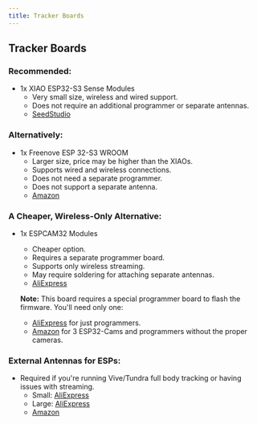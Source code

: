 ```yaml
---
title: Tracker Boards
---
```


## Tracker Boards

### Recommended:
- 1x XIAO ESP32-S3 Sense Modules
  - Very small size, wireless and wired support.
  - Does not require an additional programmer or separate antennas.
  - [SeedStudio](https://www.seeedstudio.com/)

### Alternatively:
- 1x Freenove ESP 32-S3 WROOM
  - Larger size, price may be higher than the XIAOs.
  - Supports wired and wireless connections.
  - Does not need a separate programmer.
  - Does not support a separate antenna.
  - [Amazon](https://www.amazon.com/)

### A Cheaper, Wireless-Only Alternative:
- 1x ESPCAM32 Modules
  - Cheaper option.
  - Requires a separate programmer board.
  - Supports only wireless streaming.
  - May require soldering for attaching separate antennas.
  - [AliExpress](https://www.aliexpress.com/)

  **Note:** This board requires a special programmer board to flash the firmware. You'll need only one:
  - [AliExpress](https://www.aliexpress.com/) for just programmers.
  - [Amazon](https://www.amazon.com/) for 3 ESP32-Cams and programmers without the proper cameras.

### External Antennas for ESPs:
- Required if you're running Vive/Tundra full body tracking or having issues with streaming.
  - Small: [AliExpress](https://www.aliexpress.com/)
  - Large: [AliExpress](https://www.aliexpress.com/)
  - [Amazon](https://www.amazon.com/)